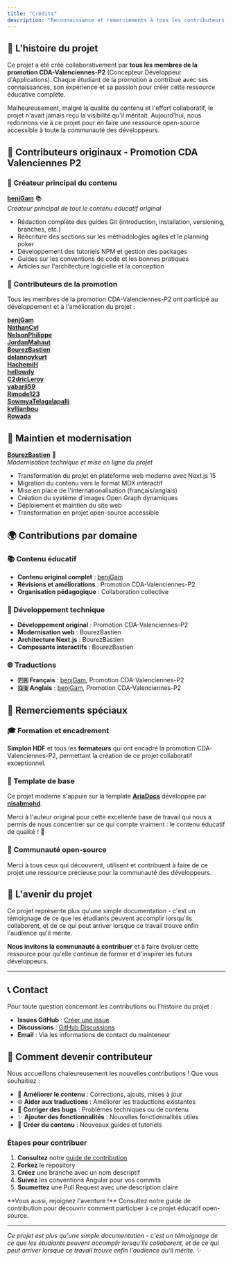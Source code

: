 ```yaml
---
title: "Crédits"
description: "Reconnaissance et remerciements à tous les contributeurs qui ont rendu possible ce projet éducatif collaboratif."
---
```


## 🌟 L'histoire du projet

Ce projet a été créé collaborativement par **tous les membres de la promotion CDA-Valenciennes-P2** (Concepteur Développeur d'Applications). Chaque étudiant de la promotion a contribué avec ses connaissances, son expérience et sa passion pour créer cette ressource éducative complète.

Malheureusement, malgré la qualité du contenu et l'effort collaboratif, le projet n'avait jamais reçu la visibilité qu'il méritait. Aujourd'hui, nous redonnons vie à ce projet pour en faire une ressource open-source accessible à toute la communauté des développeurs.

## 👥 Contributeurs originaux - Promotion CDA Valenciennes P2

### 🎯 Créateur principal du contenu

**[benjGam](https://github.com/benjGam)** 📚  
*Créateur principal de tout le contenu éducatif original*

- Rédaction complète des guides Git (introduction, installation, versioning, branches, etc.)
- Réécriture des sections sur les méthodologies agiles et le planning poker
- Développement des tutoriels NPM et gestion des packages
- Guides sur les conventions de code et les bonnes pratiques
- Articles sur l'architecture logicielle et la conception

### 🤝 Contributeurs de la promotion

Tous les membres de la promotion CDA-Valenciennes-P2 ont participé au développement et à l'amélioration du projet :

<div className="grid grid-cols-2 md:grid-cols-3 gap-4 my-6">
  <div className="border rounded-lg p-4 text-center">
    <strong><a href="https://github.com/benjGam" target="_blank" className="text-blue-600 hover:text-blue-800">benjGam</a></strong>
  </div>
  <div className="border rounded-lg p-4 text-center">
    <strong><a href="https://github.com/NathanCvl" target="_blank" className="text-blue-600 hover:text-blue-800">NathanCvl</a></strong>
  </div>
  <div className="border rounded-lg p-4 text-center">
    <strong><a href="https://github.com/NelsonPhilippe" target="_blank" className="text-blue-600 hover:text-blue-800">NelsonPhilippe</a></strong>
  </div>
  <div className="border rounded-lg p-4 text-center">
    <strong><a href="https://github.com/JordanMahaut" target="_blank" className="text-blue-600 hover:text-blue-800">JordanMahaut</a></strong>
  </div>
  <div className="border rounded-lg p-4 text-center">
    <strong><a href="https://github.com/BourezBastien" target="_blank" className="text-blue-600 hover:text-blue-800">BourezBastien</a></strong>
  </div>
  <div className="border rounded-lg p-4 text-center">
    <strong><a href="https://github.com/delannoykurt" target="_blank" className="text-blue-600 hover:text-blue-800">delannoykurt</a></strong>
  </div>
  <div className="border rounded-lg p-4 text-center">
    <strong><a href="https://github.com/HachemiH" target="_blank" className="text-blue-600 hover:text-blue-800">HachemiH</a></strong>
  </div>
  <div className="border rounded-lg p-4 text-center">
    <strong><a href="https://github.com/hellowdy" target="_blank" className="text-blue-600 hover:text-blue-800">hellowdy</a></strong>
  </div>
  <div className="border rounded-lg p-4 text-center">
    <strong><a href="https://github.com/C2dricLeroy" target="_blank" className="text-blue-600 hover:text-blue-800">C2dricLeroy</a></strong>
  </div>
  <div className="border rounded-lg p-4 text-center">
    <strong><a href="https://github.com/yabarji59" target="_blank" className="text-blue-600 hover:text-blue-800">yabarji59</a></strong>
  </div>
  <div className="border rounded-lg p-4 text-center">
    <strong><a href="https://github.com/Rimode123" target="_blank" className="text-blue-600 hover:text-blue-800">Rimode123</a></strong>
  </div>
  <div className="border rounded-lg p-4 text-center">
    <strong><a href="https://github.com/SowmyaTelagalapalli" target="_blank" className="text-blue-600 hover:text-blue-800">SowmyaTelagalapalli</a></strong>
  </div>
  <div className="border rounded-lg p-4 text-center">
    <strong><a href="https://github.com/kyllianbou" target="_blank" className="text-blue-600 hover:text-blue-800">kyllianbou</a></strong>
  </div>
  <div className="border rounded-lg p-4 text-center">
    <strong><a href="https://github.com/Rowada" target="_blank" className="text-blue-600 hover:text-blue-800">Rowada</a></strong>
  </div>
</div>

## 🔧 Maintien et modernisation

**[BourezBastien](https://github.com/BourezBastien)** 🚀  
*Modernisation technique et mise en ligne du projet*

- Transformation du projet en plateforme web moderne avec Next.js 15
- Migration du contenu vers le format MDX interactif
- Mise en place de l'internationalisation (français/anglais)
- Création du système d'images Open Graph dynamiques
- Déploiement et maintien du site web
- Transformation en projet open-source accessible

## 🌍 Contributions par domaine

### 📚 Contenu éducatif
- **Contenu original complet** : [benjGam](https://github.com/benjGam)
- **Révisions et améliorations** : Promotion CDA-Valenciennes-P2
- **Organisation pédagogique** : Collaboration collective

### 🔧 Développement technique
- **Développement original** : Promotion CDA-Valenciennes-P2
- **Modernisation web** : BourezBastien
- **Architecture Next.js** : BourezBastien
- **Composants interactifs** : BourezBastien

### 🌐 Traductions
- **🇫🇷 Français** : [benjGam](https://github.com/benjGam), Promotion CDA-Valenciennes-P2
- **🇬🇧 Anglais** : [benjGam](https://github.com/benjGam), Promotion CDA-Valenciennes-P2

## 🙏 Remerciements spéciaux

### 🎓 Formation et encadrement
**Simplon HDF** et tous les **formateurs** qui ont encadré la promotion CDA-Valenciennes-P2, permettant la création de ce projet collaboratif exceptionnel.

### 🎨 Template de base
Ce projet moderne s'appuie sur la template **[AriaDocs](https://github.com/nisabmohd/Aria-Docs)** développée par **[nisabmohd](https://github.com/nisabmohd)**. 

<Note>
Merci à l'auteur original pour cette excellente base de travail qui nous a permis de nous concentrer sur ce qui compte vraiment : le contenu éducatif de qualité ! 🎉
</Note>

### 🌟 Communauté open-source
Merci à tous ceux qui découvrent, utilisent et contribuent à faire de ce projet une ressource précieuse pour la communauté des développeurs.

## 🚀 L'avenir du projet

Ce projet représente plus qu'une simple documentation - c'est un témoignage de ce que les étudiants peuvent accomplir lorsqu'ils collaborent, et de ce qui peut arriver lorsque ce travail trouve enfin l'audience qu'il mérite.

**Nous invitons la communauté à contribuer** et à faire évoluer cette ressource pour qu'elle continue de former et d'inspirer les futurs développeurs.

---

## 📞 Contact

Pour toute question concernant les contributions ou l'histoire du projet :

- **Issues GitHub** : [Créer une issue](https://github.com/urahost/concepteur-developpeur.com/issues)
- **Discussions** : [GitHub Discussions](https://github.com/urahost/concepteur-developpeur.com/discussions)
- **Email** : Via les informations de contact du mainteneur

## 🤝 Comment devenir contributeur

Nous accueillons chaleureusement les nouvelles contributions ! Que vous souhaitiez :

- 📝 **Améliorer le contenu** : Corrections, ajouts, mises à jour
- 🌐 **Aider aux traductions** : Améliorer les traductions existantes
- 🐛 **Corriger des bugs** : Problèmes techniques ou de contenu  
- ✨ **Ajouter des fonctionnalités** : Nouvelles fonctionnalités utiles
- 📖 **Créer du contenu** : Nouveaux guides et tutoriels

### Étapes pour contribuer

1. **Consultez** notre [guide de contribution](/fr/contributing)
2. **Forkez** le repository
3. **Créez** une branche avec un nom descriptif
4. **Suivez** les conventions Angular pour vos commits
5. **Soumettez** une Pull Request avec une description claire

<Note type="success">
**Vous aussi, rejoignez l'aventure !** Consultez notre guide de contribution pour découvrir comment participer à ce projet éducatif open-source.
</Note>

---

*Ce projet est plus qu'une simple documentation - c'est un témoignage de ce que les étudiants peuvent accomplir lorsqu'ils collaborent, et de ce qui peut arriver lorsque ce travail trouve enfin l'audience qu'il mérite.* ✨